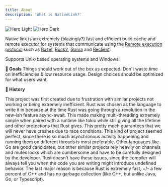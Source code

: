 ```yaml
---
title: About
description: 'What is NativeLink?'
---
```


<img
  className="block dark:hidden"
  src="/images/hero-dark.png"
  alt="Hero Light"
/>
<img
  className="hidden dark:block"
  src="/images/hero-dark.png"
  alt="Hero Dark"
/>

Native link is an extremely (blazingly?) fast and efficient build cache and
remote executor for systems that communicate using the [Remote execution
protocol](https://github.com/bazelbuild/remote-apis/blob/main/build/bazel/remote/execution/v2/remote_execution.proto)
such as [Bazel](https://bazel.build), [Buck2](https://buck2.build),
[Goma](https://chromium.googlesource.com/infra/goma/client/) and
[Reclient](https://github.com/bazelbuild/reclient).

Supports Unix-based operating systems and Windows.

**🎯 Goals**
<Steps>
  <Step title="Stability">
    Things should work out of the box as expected.
  </Step>
  <Step title="Efficiency">
    Don't waste time on inefficiencies &amp; low resource usage.
  </Step>
  <Step title="User First">
    Design choices should be optimized for what users want.
  </Step>
</Steps>

**🏺 History**

This project was first created due to frustration with similar projects not
working or being extremely inefficient. Rust was chosen as the language to
write it in because at the time Rust was going through a revolution in the
new-ish feature async-await. This made making multi-threading extremely
simple when paired with a runtime like tokio while still giving all the
lifetime and other protections that Rust gives. This pretty much guarantees
that we will never have crashes due to race conditions. This kind of project
seemed perfect, since there is so much asynchronous activity happening and
running them on different threads is most preferable. Other languages like
Go are good candidates, but other similar projects rely heavily on channels
and mutex locks which are cumbersome and have to be carefully designed by
the developer. Rust doesn't have these issues, since the compiler will
always tell you when the code you are writing might introduce undefined
behavior. The last major reason is because Rust is extremely fast, +/- a
few percent of C++ and has no garbage collection (like C++, but unlike Java,
Go, or Typescript).
